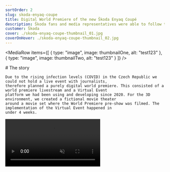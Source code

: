 ```yaml
---
sortOrder: 2
slug: skoda-enyaq-coupe
title: Digital World Premiere of the new Škoda Enyaq Coupé
description: Škoda fans and media representatives were able to follow the world premiere of the new Škoda Enyaq Coupé iV live on the Internet at skoda-virtual-event.com on January 1st at 16:00. The website was online in advance, with various teaser videos providing first impressions.
customer: Škoda
cover: ./skoda-enyaq-coupe-thumbnail_01.jpg
coverOnHover: ./skoda-enyaq-coupe-thumbnail_02.jpg
---
```


<MediaRow items={[
    {
        type: "image",
        image: thumbnailOne,
        alt: "test123"
    },
    {
        type: "image",
        image: thumbnailTwo,
        alt: "test123"
    }
]} />

<div className="prose prose-invert">
    # The story

    Due to the rising infection levels (COVID) in the Czech Republic we could not hold a live event with journalists,
    therefore planned a purely digital world premiere. This consisted of a world premiere livestream and a Virtual Event
    platform we had been using and developing since 2020. For the 3D environment, we created a fictional movie theater
    around a movie set where the World Premiere pre-show was filmed. The implementation of the Virtual Event happened in
    under 4 weeks.
</div>

<video src="/projects/skoda-enyaq-coupe/transition-01.mp4" muted controls playsInline/>

<MyResponsibilities description="Concept assistance, 3D animation & rendering, interface design, fullstack development."
                    responsibilities={{
                        me: [
                            "Part of the content concept for the virtual event",
                            "User journey planning & interface design implementation",
                            "Modeling, shading and lighting of the Cinema building with Cinema 4D and V-Ray",
                            "Rendering post-production and preparing for web",
                            "Development of the application using Angular and Firebase",
                            "Deploying the application using Firebase Hosting.",
                        ],
                        colleagues: "Concept, animated graphic walls, camera movements & placement renderpeople"
                    }}/>

<div className="prose prose-invert">
    # World Premiere

    The actual world premiere took place via livestream. Users who were online during the show were automatically
    redirected to a page that embedded the YouTube livestream. No active user of the site could miss the event. The
    entire system was based on a remote configuration that could update the status of the application for all users in
    real time.
</div>

<MediaRow items={[
    {
        type: "image",
        image: beautyThree,
        alt: "test123"
    },
    {
        type: "image",
        image: beautyFour,
        alt: "test123"
    }
]} reverseOffset={true}/>

<div className="prose prose-invert">
    # Highlights

    In addition to the livestream and other video clips such as the making-of of the world premiere, we offered multiple
    features such as two mini-games, a seat selection function and camera transitions between the different 3D
    environments.
</div>

<MediaRow items={[
    {
        type: "image",
        image: beautyFive,
        alt: "test123",
        description: "Guess the right shape"
    },
    {
        type: "image",
        image: beautySix,
        alt: "test123",
        description: "Guess the right sound"
    },
    {
        type: "video",
        src: "/projects/skoda-enyaq-coupe/seat-selection.mp4",
        poster: seatSelection,
        description: "Seat selection"
    },
    {
        type: "video",
        src: "/projects/skoda-enyaq-coupe/camera-transition.mp4",
        poster: cameraTransition,
        description: "Camera transitions"
    }
]} />

<video src="/projects/skoda-enyaq-coupe/runthrough.mp4" muted controls playsInline/>

